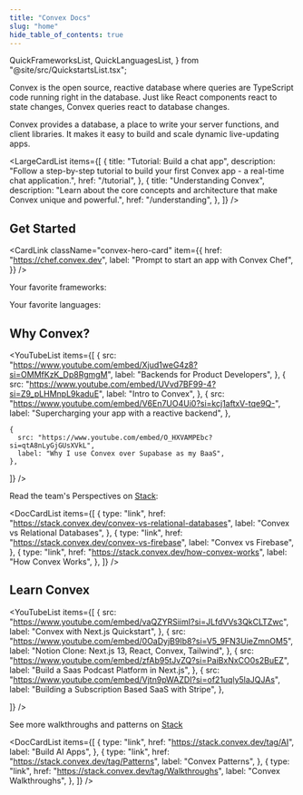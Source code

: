 ```yaml
---
title: "Convex Docs"
slug: "home"
hide_table_of_contents: true
---
```


  QuickFrameworksList,
  QuickLanguagesList,
} from "@site/src/QuickstartsList.tsx";

Convex is the open source, reactive database where queries are TypeScript code
running right in the database. Just like React components react to state
changes, Convex queries react to database changes.

Convex provides a database, a place to write your server functions, and client
libraries. It makes it easy to build and scale dynamic live-updating apps.

<LargeCardList
  items={[
    {
      title: "Tutorial: Build a chat app",
      description:
        "Follow a step-by-step tutorial to build your first Convex app - a real-time chat application.",
      href: "/tutorial",
    },
    {
      title: "Understanding Convex",
      description:
        "Learn about the core concepts and architecture that make Convex unique and powerful.",
      href: "/understanding",
    },
  ]}
/>

## Get Started

<CardLink
  className="convex-hero-card"
  item={{
    href: "https://chef.convex.dev",
    label: "Prompt to start an app with Convex Chef",
  }}
/>

Your favorite frameworks:

<QuickFrameworksList />

Your favorite languages:

<QuickLanguagesList />

## Why Convex?

<YouTubeList
  items={[
    {
      src: "https://www.youtube.com/embed/Xjud1weG4z8?si=OMMfKzK_Dp8RgmgM",
      label: "Backends for Product Developers",
    },
    {
      src: "https://www.youtube.com/embed/UVvd7BF99-4?si=Z9_pLHMnpL9kaduE",
      label: "Intro to Convex",
    },
    {
      src: "https://www.youtube.com/embed/V6En7UO4Ui0?si=kcj1aftxV-tqe9Q-",
      label: "Supercharging your app with a reactive backend",
    },

    {
      src: "https://www.youtube.com/embed/O_HXVAMPEbc?si=qtA8nLyGjGUsXVkL",
      label: "Why I use Convex over Supabase as my BaaS",
    },

]} />

Read the team's Perspectives on [Stack](https://stack.convex.dev):

<DocCardList
  items={[
    {
      type: "link",
      href: "https://stack.convex.dev/convex-vs-relational-databases",
      label: "Convex vs Relational Databases",
    },
    {
      type: "link",
      href: "https://stack.convex.dev/convex-vs-firebase",
      label: "Convex vs Firebase",
    },
    {
      type: "link",
      href: "https://stack.convex.dev/how-convex-works",
      label: "How Convex Works",
    },
  ]}
/>

## Learn Convex

<YouTubeList
  items={[
    {
      src: "https://www.youtube.com/embed/vaQZYRSiimI?si=JLfdVVs3QkCLTZwc",
      label: "Convex with Next.js Quickstart",
    },
    {
      src: "https://www.youtube.com/embed/0OaDyjB9Ib8?si=V5_9FN3UieZmnOM5",
      label: "Notion Clone: Next.js 13, React, Convex, Tailwind",
    },
    {
      src: "https://www.youtube.com/embed/zfAb95tJvZQ?si=PaiBxNxCO0s2BuEZ",
      label: "Build a Saas Podcast Platform in Next.js",
    },
    {
      src: "https://www.youtube.com/embed/Vjtn9pWAZDI?si=of21uqly5laJQJAs",
      label: "Building a Subscription Based SaaS with Stripe",
    },

]} />

See more walkthroughs and patterns on [Stack](https://stack.convex.dev)

<DocCardList
  items={[
    {
      type: "link",
      href: "https://stack.convex.dev/tag/AI",
      label: "Build AI Apps",
    },
    {
      type: "link",
      href: "https://stack.convex.dev/tag/Patterns",
      label: "Convex Patterns",
    },
    {
      type: "link",
      href: "https://stack.convex.dev/tag/Walkthroughs",
      label: "Convex Walkthroughs",
    },
  ]}
/>
